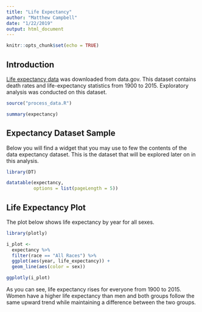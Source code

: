 ```yaml
---
title: "Life Expectancy"
author: "Matthew Campbell"
date: "1/22/2019"
output: html_document
---
```


```r
knitr::opts_chunk$set(echo = TRUE)
```

## Introduction

[Life expectancy data](https://catalog.data.gov/dataset/age-adjusted-death-rates-and-life-expectancy-at-birth-all-races-both-sexes-united-sta-1900) was downloaded from data.gov. This dataset contains death rates and life-expectancy statistics from 1900 to 2015. Exploratory analysis was conducted on this dataset.

```r

source("process_data.R")

summary(expectancy)

```

## Expectancy Dataset Sample

Below you will find a widget that you may use to few the contents of the data expectancy dataset. This is the dataset that will be explored later on in this analysis.

```r

library(DT)

datatable(expectancy, 
          options = list(pageLength = 5))

```

## Life Expectancy Plot

The plot below shows life expectancy by year for all sexes.

```r

library(plotly)

i_plot <- 
  expectancy %>% 
  filter(race == "All Races") %>% 
  ggplot(aes(year, life_expectancy)) +
  geom_line(aes(color = sex))

ggplotly(i_plot)

```

As you can see, life expectancy rises for everyone from 1900 to 2015. Women have a higher life expectancy than men and both groups follow the same upward trend while maintaining a difference between the two groups.
